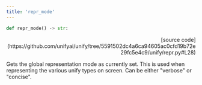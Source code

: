 ```yaml
---
title: 'repr_mode'
---
```


```python
def repr_mode() -> str:
```

<p align="right">[source code](https://github.com/unifyai/unify/tree/5591502dc4a6ca94605ac0cfd19b72e29fc5e4c9/unify/repr.py#L28)</p>

Gets the global representation mode as currently set. This is used when representing
the various unify types on screen. Can be either "verbose" or "concise".